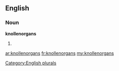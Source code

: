 ==English==

===Noun===
'''knollenorgans'''

# {{plural of|[[knollenorgan]]}}

[[Category:English plurals]]

[[ar:knollenorgans]]
[[fr:knollenorgans]]
[[my:knollenorgans]]